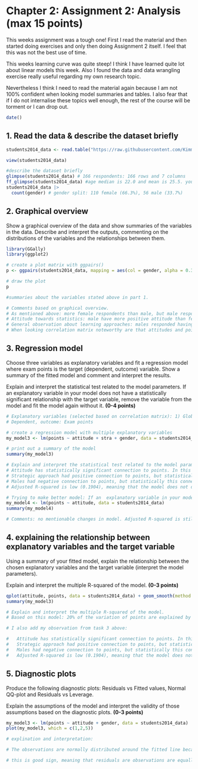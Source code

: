 # Chapter 2: Assignment 2: Analysis (max 15 points)

This weeks assignment was a tough one! First I read the material and then started doing exercises and only then doing Assignment 2 itself. I feel that this was not the best use of time.

This weeks learning curve was quite steep! I think I have learned quite lot about linear models this week. Also I found the data and data wrangling exercise really useful regarding my own research topic.

Nevertheless I think I need to read the material again because I am not 100% confident when looking model summaries and tables. I also fear that if I do not internalise these topics well enough, the rest of the course will be torment or I can drop out.

```r
date()
```

## 1. Read the data & describe the dataset briefly

```r
students2014_data <- read.table("https://raw.githubusercontent.com/KimmoVehkalahti/Helsinki-Open-Data-Science/master/datasets/learning2014.txt", sep = ",", header = TRUE)
```

```r
view(students2014_data)

#describe the dataset briefly
glimpse(students2014_data) # 166 respondents: 166 rows and 7 columns
ff_glimpse(students2014_data) #age median is 22.0 and mean is 25.5. youngest 17 year old and oldest 55 year old, points mean 22.7, 23 median, min 7.0 and max 33.00. Other variables: attitude (mean 3.1), deep approach (mean 3.7), stategic approach (mean 3.1) and surface approach (mean 2.8)
students2014_data |> 
  count(gender) # gender split: 110 female (66.3%), 56 male (33.7%)
```



## 2. Graphical overview 

Show a graphical overview of the data and show summaries of the variables in the data. Describe and interpret the outputs, commenting on the distributions of the variables and the relationships between them.

```r

library(GGally)
library(ggplot2)

# create a plot matrix with ggpairs()
p <- ggpairs(students2014_data, mapping = aes(col = gender, alpha = 0.3), lower = list(combo = wrap("facethist", bins = 20)))

# draw the plot
p

#summaries about the variables stated above in part 1.

# Comments based on graphical overview.
# As mentioned above: more female respondents than male, but male respondents bit more older.
# Attitude towards statistics: male have more positive attitude than female towards statistics in this data.
# General observation about learning approaches: males responded having tiny bit more deep approach than female, female responded having tiny bit more strategic and surface approaches than male.
# When looking correlation matrix noteworthy are that attitudes and points are positively correlated in this data and surface and deep approaches are negatively correlated.

```

## 3. Regression model

Choose three variables as explanatory variables and fit a regression model where exam points is the target (dependent, outcome) variable. Show a summary of the fitted model and comment and interpret the results.

Explain and interpret the statistical test related to the model parameters. If an explanatory variable in your model does not have a statistically significant relationship with the target variable, remove the variable
from the model and fit the model again without it. **(0-4 points)**

```r

# Explanatory variables (selected based on correlation matrix): 1) Global attitude toward statistics, 2) gender and 3) strategic approach to learning.
# Dependent, outcome: Exam points

# create a regression model with multiple explanatory variables
my_model3 <- lm(points ~ attitude + stra + gender, data = students2014_data)

# print out a summary of the model
summary(my_model3)

# Explain and interpret the statistical test related to the model parameters. 
# Attitude has statistically significant connection to points. In this model it's slope is 3.5. Meaning that positive attitude to statistics had connection to higher points (one point increase in attitude average increased 3.5 of total points during course). 
# Strategic approach had positive connection to points, but statistically this connection was not significant.
# Males had negative connection to points, but statistically this connection was not significant.
# Adjusted R-squared is low (0.1904), meaning that the model does not describe data well.

# Trying to make better model: If an  explanatory variable in your model does not have a statistically significant relationship with the target variable, remove the variable from the model and fit the model again without it.
my_model4 <- lm(points ~ attitude, data = students2014_data)
summary(my_model4)

# Comments: no mentionable changes in model. Adjusted R-squared is still low (0.1804)

```

## 4. explaining the relationship between explanatory variables and the target variable

Using a summary of your fitted model, explain the relationship between the
chosen explanatory variables and the target variable (interpret the
model parameters).

Explain and interpret the multiple R-squared of the model. **(0-3 points)**

```r

qplot(attitude, points, data = students2014_data) + geom_smooth(method = "lm")
summary(my_model3)

# Explain and interpret the multiple R-squared of the model.
# Based on this model: 20% of the variation of points are explained by these selected variables

# I also add my observation from task 3 above: 

#   Attitude has statistically significant connection to points. In this model it's slope is 3.5. Meaning that positive attitude to statistics had connection to higher points (one point increase in attitude average increased 3.5 of total points during course). 
#   Strategic approach had positive connection to points, but statistically this connection was not significant.
#   Males had negative connection to points, but statistically this connection was not significant.
#   Adjusted R-squared is low (0.1904), meaning that the model does not describe data well.
```

## 5. Diagnostic plots

Produce the following diagnostic plots: Residuals vs Fitted values, Normal
QQ-plot and Residuals vs Leverage.

Explain the assumptions of the model and interpret the validity of those assumptions based on the diagnostic plots. **(0-3 points)**

```r
my_model3 <- lm(points ~ attitude + gender, data = students2014_data)
plot(my_model3, which = c(1,2,5))

# explination and interpretation: 

# The observations are normally distributed around the fitted line because a normal Q-Q plot shows residuals in line with the straight line.

# this is good sign, meaning that residuals are observations are equally distributed aroung the linear model line, which can be also visually seen in qplot above. 
```
